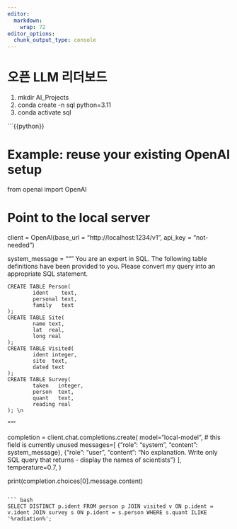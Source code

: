 ```yaml
---
editor: 
  markdown: 
    wrap: 72
editor_options: 
  chunk_output_type: console
---
```


# 오픈 LLM 리더보드


1. mkdir AI_Projects
1. conda create -n sql python=3.11
1. conda activate sql


```{{python}}

# Example: reuse your existing OpenAI setup
from openai import OpenAI

# Point to the local server
client = OpenAI(base_url = "http://localhost:1234/v1", 
                api_key  = "not-needed")

system_message = """
You are an expert in SQL. The following table definitions have been provided to you. Please convert my query into an appropriate SQL statement. \n
    
    CREATE TABLE Person(
            ident    text,
            personal text,
            family   text
    );
    CREATE TABLE Site(
            name text,
            lat  real,
            long real
    );
    CREATE TABLE Visited(
            ident integer,
            site  text,
            dated text
    );
    CREATE TABLE Survey(
            taken   integer,
            person  text,
            quant   text,
            reading real
    ); \n
"""    

completion = client.chat.completions.create(
  model="local-model", # this field is currently unused
  messages=[
    {"role": "system", 
    "content": system_message},
    {"role": "user", 
    "content": "No explanation. Write only SQL query that returns - display the names of scientists"}
  ],
  temperature=0.7,
)

print(completion.choices[0].message.content)
```

``` bash
SELECT DISTINCT p.ident FROM person p JOIN visited v ON p.ident = v.ident JOIN survey s ON p.ident = s.person WHERE s.quant ILIKE '%radiation%';
```


